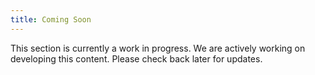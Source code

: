 ```yaml
---
title: Coming Soon
---
```


<Warning>
This section is currently a work in progress. We are actively working on developing this content. Please check back later for updates.
</Warning>
